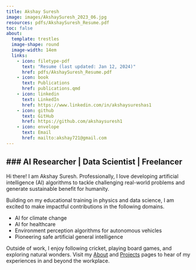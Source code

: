 ```yaml
---
title: Akshay Suresh
image: images/AkshaySuresh_2023_06.jpg
resources: pdfs/AkshaySuresh_Resume.pdf
toc: false
about: 
  template: trestles
  image-shape: round
  image-width: 14em
  links:
    - icon: filetype-pdf
      text: "Resume (last updated: Jan 12, 2024)"
      href: pdfs/AkshaySuresh_Resume.pdf
    - icon: book
      text: Publications
      href: publications.qmd
    - icon: linkedin
      text: LinkedIn
      href: https://www.linkedin.com/in/akshaysureshas1
    - icon: github
      text: GitHub
      href: https://github.com/akshaysuresh1
    - icon: envelope
      text: Email
      href: mailto:akshay721@gmail.com
---
```


### AI Researcher | Data Scientist | Freelancer
---

Hi there! I am Akshay Suresh. Professionally, I love developing artificial intelligence (AI) algorithms to tackle challenging real-world problems and generate sustainable benefit for humanity. 

Building on my educational training in physics and data science, I am excited to make impactful contributions in the following domains.

* AI for climate change
* AI for healthcare
* Environment perception algorithms for autonomous vehicles
* Pioneering safe artificial general intelligence

Outside of work, I enjoy following cricket, playing board games, and exploring natural wonders. Visit my [About](about.qmd) and [Projects](projects.qmd) pages to hear of my experiences in and beyond the workplace.

